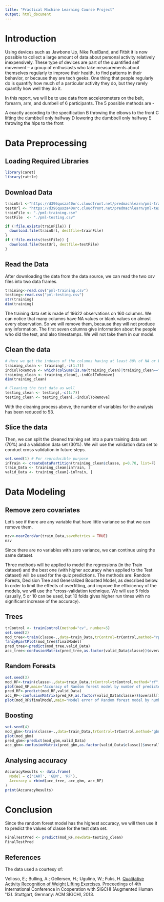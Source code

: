 ---
title: "Practical Machine Learning Course Project"
output: html_document
---

# Introduction

Using devices such as Jawbone Up, Nike FuelBand, and Fitbit it is now possible to collect a large amount of data about personal activity relatively inexpensively. These type of devices are part of the quantified self movement – a group of enthusiasts who take measurements about themselves regularly to improve their health, to find patterns in their behavior, or because they are tech geeks. One thing that people regularly do is quantify how much of a particular activity they do, but they rarely quantify how well they do it.

In this report, we will be to use data from accelerometers on the belt, forearm, arm, and dumbell of 6 participants. The 5 possible methods are -

A exactly according to the specification
B throwing the elbows to the front
C lifting the dumbbell only halfway
D lowering the dumbbell only halfway
E throwing the hips to the front

# Data Preprocessing
## Loading Required Libraries
```{r libraries, warning=FALSE, message=FALSE}
library(caret)
library(rattle)
```

## Download Data
```{r data_dl, cache = TRUE}
trainUrl <-"https://d396qusza40orc.cloudfront.net/predmachlearn/pml-training.csv"
testUrl <- "https://d396qusza40orc.cloudfront.net/predmachlearn/pml-testing.csv"
trainFile <- "./pml-training.csv"
testFile  <- "./pml-testing.csv"

if (!file.exists(trainFile)) {
  download.file(trainUrl, destfile=trainFile)
}
if (!file.exists(testFile)) {
  download.file(testUrl, destfile=testFile)
}
```

## Read the Data
After downloading the data from the data source, we can read the two csv files into two data frames.

```{r data_read, cache=TRUE}
training<-read.csv("pml-training.csv")
testing<-read.csv("pml-testing.csv")
str(training)
dim(training)
```

The training data set is made of 19622 observations on 160 columns. We can notice that many columns have NA values or blank values on almost every observation. So we will remove them, because they will not produce any information. The first seven columns give information about the people who did the test, and also timestamps. We will not take them in our model.

## Clean the data
```{r data_clean, cache=TRUE}
# Here we get the indexes of the columns having at least 80% of NA or blank values on the training dataset
training_clean <- training[,-c(1:7)]
indColToRemove <- which(colSums(is.na(training_clean)|training_clean=="")>0.8*dim(training_clean)[1]) 
training_clean <- training_clean[,-indColToRemove]
dim(training_clean)

# Cleaning the test data as well
testing_clean <- testing[,-c(1:7)]
testing_clean <- testing_clean[,-indColToRemove]
```

With the cleaning process above, the number of variables for the analysis has been reduced to 53.

## Slice the data
Then, we can split the cleaned training set into a pure training data set (70%) and a validation data set (30%). We will use the validation data set to conduct cross validation in future steps.

```{r data_slice}
set.seed(1) # For reproducible purpose
inTrain <- createDataPartition(training_clean$classe, p=0.70, list=F)
train_Data <- training_clean[inTrain, ]
valid_Data <- training_clean[-inTrain, ]
```

# Data Modeling
## Remove zero covariates
Let's see if there are any variable that have little variance so that we can remove them.

```{r nzv}
nzv<-nearZeroVar(train_Data,saveMetrics = TRUE)
nzv
```
Since there are no variables with zero variance, we can continue using the same dataset.

Three methods will be applied to model the regressions (in the Train dataset) and the best one (with higher accuracy when applied to the Test dataset) will be used for the quiz predictions. The methods are: Random Forests, Decision Tree and Generalized Boosted Model, as described below. In order to limit the effects of overfitting, and improve the efficicency of the models, we will use the *cross-validation technique. We will use 5 folds (usually, 5 or 10 can be used, but 10 folds gives higher run times with no significant increase of the accuracy).

## Trees
```{r tree, cache = TRUE}
trControl <- trainControl(method="cv", number=5)
set.seed(2)
mod_tree<-train(classe~.,data=train_Data,trControl=trControl,method="rpart")
fancyRpartPlot(mod_tree$finalModel)
pred_tree<-predict(mod_tree,valid_Data)
acc_tree<-confusionMatrix(pred_tree,as.factor(valid_Data$classe))$overall[1]
```

## Random Forests
```{r rf, cache= TRUE}
set.seed(3)
mod_RF<-train(classe~.,data=train_Data,trControl=trControl,method="rf", ntree=100)
plot(mod_RF,main="Accuracy of Random forest model by number of predictors")
pred_RF<-predict(mod_RF,valid_Data)
acc_RF<-confusionMatrix(pred_RF,as.factor(valid_Data$classe))$overall[1]
plot(mod_RF$finalModel,main="Model error of Random forest model by number of trees")
```

## Boosting
```{r boosting, cache= TRUE}
set.seed(4)
mod_gbm<-train(classe~.,data=train_Data,trControl=trControl,method="gbm", verbose=FALSE)
plot(mod_gbm)
pred_gbm<-predict(mod_gbm,valid_Data)
acc_gbm<-confusionMatrix(pred_gbm,as.factor(valid_Data$classe))$overall[1]
```

## Analysing accuracy
```{r accuracy}
AccuracyResults <- data.frame(
  Model = c('CART', 'GBM', 'RF'),
  Accuracy = rbind(acc_tree, acc_gbm, acc_RF)
)
print(AccuracyResults)
```

# Conclusion
Since the random forest model has the highest accuracy, we will then use it to predict the values of classe for the test data set.

```{r final}
FinalTestPred <- predict(mod_RF,newdata=testing_clean)
FinalTestPred
```

## References
The data used a courtesy of:

Velloso, E.; Bulling, A.; Gellersen, H.; Ugulino, W.; Fuks, H. [Qualitative Activity Recognition of Weight Lifting Exercises][1]. Proceedings of 4th International Conference in Cooperation with SIGCHI (Augmented Human ’13). Stuttgart, Germany: ACM SIGCHI, 2013.

[1]: http://groupware.les.inf.puc-rio.br/work.jsf?p1=11201 "Qualitative Activity Recognition of Weight Lifting Exercises."